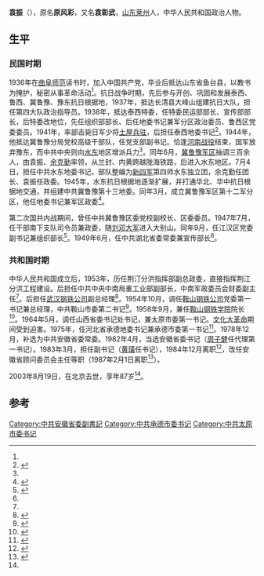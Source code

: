 {{Infobox_officeholder
| name = 袁振
| image name = 
| width = 150px
| now = 中共安徽省委书记
| period =
| Sex = 男 
| party = {{CPC}}
| Native place =[[山东|山东]][[莱州|莱州]]
| date of birth = 1917年
| date of death = 2003年8月19日
| place of birth ={{CHN}}[[山东|山东]][[莱州|莱州]]
| place of death = {{CHN}}[[北京市|北京市]]
| educate =
| past = 
}}
'''袁振'''（{{bd|1917年||2003年|8月19日}}），原名'''原风彩'''，又名'''袁彰武'''，[[山东|山东]][[莱州|莱州]]人，中华人民共和国政治人物。

== 生平==
=== 民国时期 ===
1936年在[[曲阜师范学校|曲阜师范]]读书时，加入中国共产党，毕业后抵达山东省鱼台县，以教书为掩护，秘密从事革命活动<ref name=ab />。抗日战争时期，先后参与开创、巩固和发展泰西、鲁西、冀鲁豫、豫东抗日根据地，1937年，抵达长清县大峰山组建抗日大队，担任第四大队政治指导员。1938年，抵达泰西特委，任特委民运部部长、宣传部部长，后特委改地位，先任组织部部长、后任地委书记兼军分区政治委员、鲁西区党委委员。1941年，率部击毙日军少将[[土屋兵驻|土屋兵驻]]，后担任泰西地委书记<ref>{{cite book|author1=孙家洲|title=莱州文史要览|date=2013年5月|publisher=济南：齐鲁书社|isbn=978-7-5333-2803-0|pages=336|accessdate=2015-07-11}}</ref>。1944年，他抵达冀鲁豫分局党校高级干部队，任党支部副书记。恰逢[[河南战役|河南战役]]结束，国军放弃豫东，而中共中央则向[[水东|水东]]地区增派兵力<ref name=ab />。同年6月，[[冀鲁豫军区|冀鲁豫军区]]抽调三百余人，由袁振、[[余克勤|余克勤]]率领，从兰封、内黄跨越陇海铁路，后进入水东地区。7月4日，担任中共水东地委书记，部队整编为[[新四军|新四军]]第四师水东独立团，余克勤任团长、袁振任政委。1945年，水东抗日根据地逐渐扩展，并打通华北、华中抗日根据地交通，并组建中共冀鲁豫第十三地委。同年3月，成立冀鲁豫军区第十二军分区，他任地委书记兼军区政委<ref name=ab>{{cite book|author1=陈随源主编|title=新四军和华中抗日根据地河南人物|date=2008年9月|publisher=郑州：河南人民出版社|isbn=978-7-215-06495-9|pages=528-531|accessdate=2015-07-11}}</ref>。

第二次国共内战期间，曾任中共冀鲁豫区委党校副校长、区委委员。1947年7月，任干部南下支队司令员兼政委，随[[刘邓大军|刘邓大军]]进入大别山。同年9月，任江汉区党委副书记兼组织部长<ref>{{cite book|author1=李良明，田子渝，曾成贵主编|title=湖北新民主革命史 解放战争时期卷|date=2008年7月|publisher=武汉：华中师范大学出版社|isbn=978-7-5622-3719-8|pages=158|accessdate=2015-07-11}}</ref>。1949年6月，任中共湖北省委常委兼宣传部长<ref name=ab />。

=== 共和国时期 ===
中华人民共和国成立后，1953年，历任荆汀分洪指挥部副总政委，直接指挥荆江分洪工程建设。后担任中共中央中南局重工业部副部长，中南军政委员会财委副主任<ref name=ab />。后担任[[武汉钢铁公司|武汉钢铁公司]]副总经理<ref>{{cite book|author1=七冶党委工作编辑部编|title=风雨兼程50年 回忆部 上|publisher=七冶党委工作编辑部|pages=037|accessdate=2015-07-11}}</ref>。1954年10月，调任[[鞍山钢铁公司|鞍山钢铁公司]]党委第一书记兼总经理，中共鞍山市委第二书记<ref name=aaa>{{cite book|author1=刘轩华编|title=中国企业家百年档案 1912-2012|date=2012年8月|publisher=北京：企业管理出版社|isbn=978-7-5164-0086-9|pages=47|accessdate=2015-07-11}}</ref>。1958年9月，兼任[[鞍山钢铁学院|鞍山钢铁学院]]院长<ref>{{cite book|author1=孙华旭主编|title=辽宁高等学校沿革 1902-1982|date=1984年4月|publisher=沈阳：辽宁人民出版社|pages=468|accessdate=2015-07-11}}</ref>。1964年5月，调任山西省委书记处书记，兼太原市委第一书记。[[文化大革命|文化大革命]]期间受到迫害。1975年，任河北省承德地委书记兼承德市委第一书记<ref>{{cite book|author1=李津才主编|editor=《承德巨变》编辑部编|title=承德巨变 纪念建国五十周年|date=1999年9月|publisher=北京：中国档案出版社 ,|isbn=7-80019-861-8|pages=90|accessdate=2015-07-11}}</ref>。1978年12月，补选为中共安徽省委常委。1982年4月，当选安徽省委书记（[[周子健|周子健]]任代理第一书记）。1983年3月，担任副书记（[[黄璜|黄璜]]任书记），1984年12月离职<ref>{{cite book|author1=安徽省地方志编纂委员会编|title=安徽省志 9 政党志|date=1998年10月|publisher=北京：方志出版社|isbn=7-80122-381-0|pages=44-45|accessdate=2015-07-11}}</ref>，改任安徽省顾问委员会主任等职（1987年2月1日离职<ref>{{cite book|author1=郭德成|title=安徽改革开放大事记 1977.6-2008.6|date=2008年12月|publisher=合肥：安徽人民出版社|isbn=978-7-212-03398-9|pages=217|accessdate=2015-07-11}}</ref>）。

2003年8月19日，在北京去世，享年87岁<ref name=aaa />。

==参考==
{{reflist}}
{{承德市市长}}
[[Category:中共安徽省委副書記|Category:中共安徽省委副書記]]
[[Category:中共承德市委书记|Category:中共承德市委书记]]
[[Category:中共太原市委书记|Category:中共太原市委书记]]